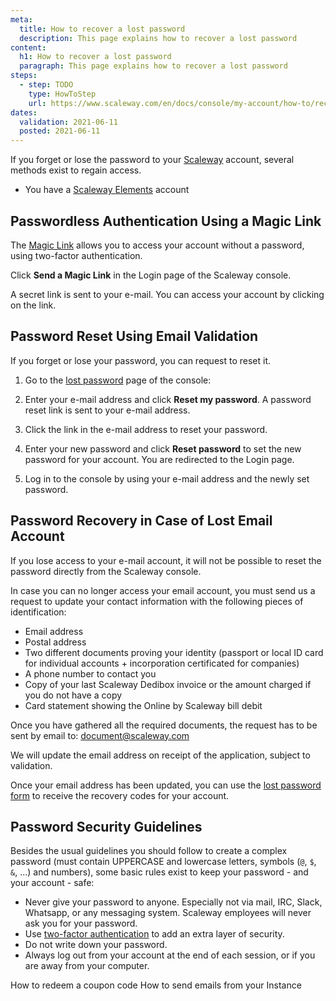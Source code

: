 ```yaml
---
meta:
  title: How to recover a lost password
  description: This page explains how to recover a lost password
content:
  h1: How to recover a lost password
  paragraph: This page explains how to recover a lost password
steps:
  - step: TODO
    type: HowToStep
    url: https://www.scaleway.com/en/docs/console/my-account/how-to/recover-a-lost-password
dates:
  validation: 2021-06-11
  posted: 2021-06-11
---
```


If you forget or lose the password to your [Scaleway](https://console.scaleway.com) account, several methods exist to regain access.

<Message type="requirement">

  - You have a [Scaleway Elements](https://www.scaleway.com/en/elements) account

</Message>

## Passwordless Authentication Using a Magic Link

The [Magic Link](/console/my-account/how-to/sign-in-with-magic-link) allows you to access your account without a password, using two-factor authentication.

Click **Send a Magic Link** in the Login page of the Scaleway console.

<Lightbox src="scaleway-send-a-magic-link.png" />

A secret link is sent to your e-mail. You can access your account by clicking on the link.

## Password Reset Using Email Validation

If you forget or lose your password, you can request to reset it.

1. Go to the [lost password](https://console.scaleway.com/forgot-password) page of the console:

  <Lightbox src="scaleway-forgotten-password-screen.png" />

2. Enter your e-mail address and click **Reset my password**. A password reset link is sent to your e-mail address.

3. Click the link in the e-mail address to reset your password.

4. Enter your new password and click **Reset password** to set the new password for your account. You are redirected to the Login page.

  <Lightbox src="scaleway-password-reset.png" />

5. Log in to the console by using your e-mail address and the newly set password.

## Password Recovery in Case of Lost Email Account

If you lose access to your e-mail account, it will not be possible to reset the password directly from the Scaleway console.

In case you can no longer access your email account, you must send us a request to update your contact information with the following pieces of identification:

* Email address
* Postal address
* Two different documents proving your identity (passport or local ID card for individual accounts + incorporation certificated for companies)
* A phone number to contact you
* Copy of your last Scaleway Dedibox invoice or the amount charged if you do not have a copy
* Card statement showing the Online by Scaleway bill debit

Once you have gathered all the required documents, the request has to be sent by email to: [document@scaleway.com](mailto:document@scaleway.com)

We will update the email address on receipt of the application, subject to validation.

Once your email address has been updated, you can use the [lost password form](https://console.scaleway.com/forgot-password) to receive the recovery codes for your account.

## Password Security Guidelines

Besides the usual guidelines you should follow to create a complex password (must contain UPPERCASE and lowercase letters, symbols (`@`, `$`, `&`, ...) and numbers), some basic rules exist to keep your password - and your account - safe:

  - Never give your password to anyone. Especially not via mail, IRC, Slack, Whatsapp, or any messaging system. Scaleway employees will never ask you for your password.
  - Use [two-factor authentication](https://console.scaleway.com/account/profile) to add an extra layer of security.
  - Do not write down your password.
  - Always log out from your account at the end of each session, or if you are away from your computer.

<Navigation title="See Also">
  <PreviousButton to="/console/my-account/how-to/redeem-coupon-code/">How to redeem a coupon code</PreviousButton>
  <NextButton to="/console/my-account/how-to/send-emails-from-your-instance/">How to send emails from your Instance</NextButton>
</Navigation>


